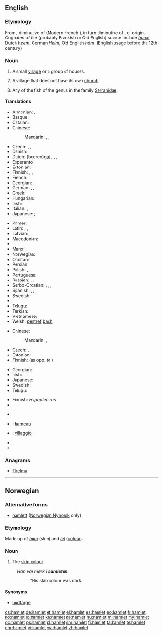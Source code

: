 {{also|Hamlet}}
==English==

{{wikipedia|Hamlet (place)}}

===Etymology===
From {{etyl|frm|en}} {{term|hamelet|lang=frm}}, diminutive of {{etyl|fro|en}} {{term|hamel|lang=fro}} (Modern French {{term|hameau|lang=fr}}), in turn diminutive of {{etyl|fro|en}} {{term|ham|lang=fro}}, of {{etyl|gem|en}} origin. Cognates of the (probably Frankish or Old English) source include ''[[home]]'', Dutch ''[[heem]]'', German ''[[Heim]]'', Old English ''[[ham#Old English|hām]]''. (English usage before the 12th century)

===Noun===
{{en-noun}}

# A small [[village]] or a group of houses.
# {{context|British|lang=en}} A village that does not have its own [[church]].
# Any of the fish of the genus {{taxlink|Hypoplectrus|genus}} in the family [[Serranidae]].

====Translations====
{{trans-top|small village}}
* Armenian: {{t-|hy|շեն|tr=šen}}, {{t-|hy|գյուղակ|tr=gyuġak}}
* Basque: {{t-|eu|herrixka}}
* Catalan: {{t-|ca|poblet|m}}
* Chinese:
*: Mandarin: {{t-|cmn|村莊|sc=Hani}}, {{t-|cmn|村庄|tr=cūnzhuāng|sc=Hani}}, {{t|cmn|小村|tr=xiǎocūn|sc=Hani}}
* Czech: {{t+|cs|osada|f}},  {{t-|cs|víska|f}}, {{t-|cs|dědinka|f}},  {{t-|cs|kolonie|f}}
* Danish: {{t-|da|landsby}}
* Dutch: (boeren)[[gat]] {{n}}, {{t+|nl|gehucht|n}}, {{t+|nl|negorij}}, {{t-|nl|uithoek}}
* Esperanto: {{t-|eo|vilaĝeto}}
* Estonian: {{t+|et|küla}}
* Finnish: {{t+|fi|pikkukylä}}, {{t+|fi|kyläpahanen}}, {{t-|fi|taloryhmä}}
* French: {{t+|fr|hameau|m}}
* Georgian: {{t-|ka|სოფელი|tr=sop'eli|sc=Geor}}
* German: {{t+|de|Weiler|m}}, {{t+|de|Dorf|n}}, {{qualifier|pejorative}} {{t+|de|Kaff|n}}
* Greek: {{t+|el|χωριουδάκι|n|tr=chorioudáki|sc=Grek}}
* Hungarian: {{t+|hu|falucska}}
* Irish: {{t-|ga|gráig|f}}
* Italian: {{t+|it|casale|m}}, {{t-|it|borgata|f}}
* Japanese: {{qualifier|a small village}} {{t-|ja|村落|tr=sonraku}}; {{qualifier|a group of houses}} {{t-|ja|集落|tr=shūraku}}
{{trans-mid}}
* Khmer: {{t-|km|កូនភូមិ|sc=Khmr|tr=koon pʰuumi’}}
* Latin: {{t+|la|vīcus|m}}, {{t-|la|vīculus|m}},
* Latvian: {{t+|lv|sādža|f}}, {{t+|lv|ciems|m}}
* Macedonian: {{t-|mk|селце|n|tr=sélce}}
* {{trreq|ml}}
* Manx: {{t-|gv|balley beg|m}}
* Norwegian: {{t+|no|landsby}}
* Occitan: {{t+|oc|masatge}}
* Persian: {{t|fa|دهکده|tr=dehkade|sc=fa-Arab}}
* Polish: {{t+|pl|wioska|f}},  {{t-|pl|sioło|n}}
* Portuguese: {{t+|pt|aldeia|f}}
* Russian: {{t+|ru|деревушка|f|tr=derevúška}},  {{t+|ru|хутор|m|tr=xútor}}, {{t+|ru|село|n|tr=seló|sc=Cyrl}}
* Serbo-Croatian: {{t-|sh|zaseok|m}}, {{t-|sh|naselje|n}}, {{t-|sh|seoce|n}}, {{t-|sh|zaselak|m}}
* Spanish: {{t-|es|aldehuela|f}}, {{t+|es|caserío|m}},  {{t+|es|aldea|f}}
* Swedish: {{t+|sv|by|c}}
* {{trreq|ta}}
* Telugu: {{t+|te|పల్లెటూరు|tr=palleTooru|sc=Telu}}
* Turkish: {{t+|tr|mezra}}
* Vietnamese: {{t+|vi|xóm}}
* Welsh: [[pentref]] [[bach#Welsh|bach]] {{m}}
{{trans-bottom}}

{{trans-top|village without its own church}}
* Chinese:
*: Mandarin: {{t|cmn|部落無教會的小村莊|sc=Hani}}, {{t|cmn|部落无教会的小村庄|tr=bùluò wú jiāohuì de xiǎo cūnzhuāng|sc=Hani}}
* Czech: {{t-|cs|vesnička|f}},  {{t-|cs|dědina|f}}
* Estonian: {{t+|et|küla}}
* Finnish: {{t+|fi|kylä}} (as opp. to {{t+|fi|kirkonkylä}})
{{trans-mid}}
* Georgian: {{t-|ka|სოფელი|tr=sop'eli|sc=Geor}}
* Irish: {{t-|ga|gráig|f}}
* Japanese: {{qualifier|used to describe such European villages}} {{t+|ja|小村|tr=こむら, komura|sc=Jpan}}
* Swedish: {{t+|sv|by|c}}
* Telugu: {{t+|te|పల్లె|tr=palle|sc=Telu}}
{{trans-bottom}}

{{trans-top|fish}}
* Finnish: ''Hypoplectrus''
* {{trreq|ja}}
{{trans-mid}}
* {{trreq|sv}}
{{trans-bottom}}

{{checktrans-top}}
* {{ttbc|fr}}: [[hameau]] {{m}}
{{trans-mid}}
* {{ttbc|it}}: [[villaggio]] {{m}}
* {{trreq|ang}}
* {{trreq|es}}
{{trans-bottom}}

===Anagrams===
* [[Thelma#English|Thelma]]

----

==Norwegian==

===Alternative forms===
* [[hamlett]] ([[Nynorsk|Norwegian Nynorsk]] only)

===Etymology===
Made up of ''[[ham]]'' (skin) and ''[[let]]'' ([[colour]]).

===Noun===
{{head|no|noun|g=m}}

# The [[skin colour]]
: ''Han var m&oslash;rk i '''hamleten'''.''
:: ''His skin colour was dark.

====Synonyms====
* [[hudfarge]]

[[cs:hamlet]]
[[de:hamlet]]
[[et:hamlet]]
[[el:hamlet]]
[[es:hamlet]]
[[eo:hamlet]]
[[fr:hamlet]]
[[ko:hamlet]]
[[io:hamlet]]
[[kn:hamlet]]
[[ka:hamlet]]
[[hu:hamlet]]
[[ml:hamlet]]
[[my:hamlet]]
[[oc:hamlet]]
[[ps:hamlet]]
[[pl:hamlet]]
[[sm:hamlet]]
[[fi:hamlet]]
[[ta:hamlet]]
[[te:hamlet]]
[[chr:hamlet]]
[[vi:hamlet]]
[[wa:hamlet]]
[[zh:hamlet]]
